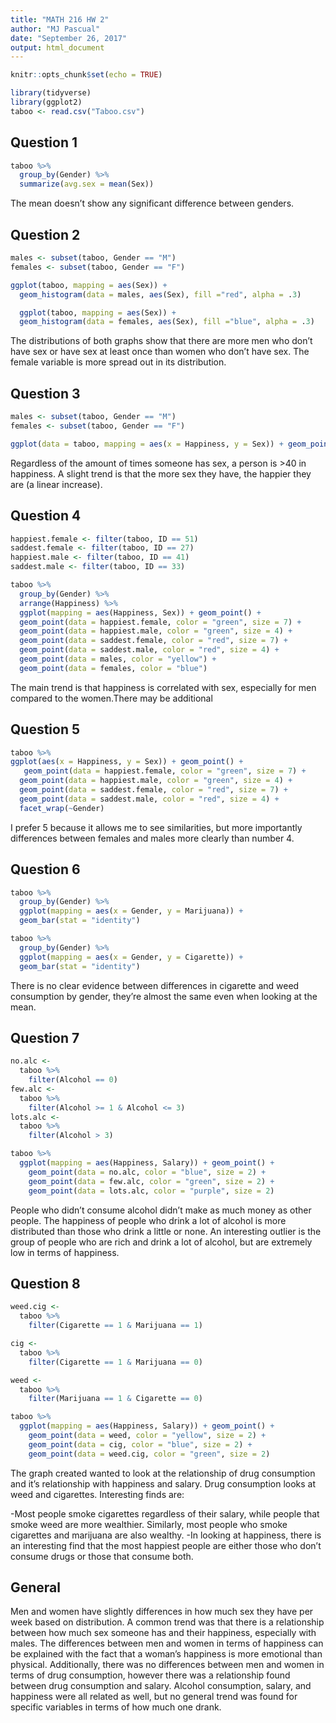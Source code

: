 ```yaml
---
title: "MATH 216 HW 2"
author: "MJ Pascual"
date: "September 26, 2017"
output: html_document
---
```


```r
knitr::opts_chunk$set(echo = TRUE)
```

```r
library(tidyverse)
library(ggplot2)
taboo <- read.csv("Taboo.csv")
```

## Question 1
 
```r
taboo %>%
  group_by(Gender) %>%
  summarize(avg.sex = mean(Sex)) 
```

The mean doesn't show any significant difference between genders.

## Question 2
```r
males <- subset(taboo, Gender == "M")
females <- subset(taboo, Gender == "F")

ggplot(taboo, mapping = aes(Sex)) +
  geom_histogram(data = males, aes(Sex), fill ="red", alpha = .3) 

  ggplot(taboo, mapping = aes(Sex)) +
  geom_histogram(data = females, aes(Sex), fill ="blue", alpha = .3)
```

The distributions of both graphs show that there are more men who don't have sex or have sex at least once than women who don't have sex. The female variable is more spread out in its distribution. 

## Question 3
```r
males <- subset(taboo, Gender == "M")
females <- subset(taboo, Gender == "F")

ggplot(data = taboo, mapping = aes(x = Happiness, y = Sex)) + geom_point() 
```

Regardless of the amount of times someone has sex, a person is >40 in happiness. A slight trend is that the more sex they have, the happier they are (a linear increase).

## Question 4

```r
happiest.female <- filter(taboo, ID == 51)
saddest.female <- filter(taboo, ID == 27)
happiest.male <- filter(taboo, ID == 41)
saddest.male <- filter(taboo, ID == 33)

taboo %>%
  group_by(Gender) %>%
  arrange(Happiness) %>%
  ggplot(mapping = aes(Happiness, Sex)) + geom_point() + 
  geom_point(data = happiest.female, color = "green", size = 7) +
  geom_point(data = happiest.male, color = "green", size = 4) +
  geom_point(data = saddest.female, color = "red", size = 7) +
  geom_point(data = saddest.male, color = "red", size = 4) +
  geom_point(data = males, color = "yellow") +
  geom_point(data = females, color = "blue")

```

The main trend is that happiness is correlated with sex, especially for men compared to the women.There may be additional

## Question 5
```r
taboo %>%
ggplot(aes(x = Happiness, y = Sex)) + geom_point() +
   geom_point(data = happiest.female, color = "green", size = 7) +
  geom_point(data = happiest.male, color = "green", size = 4) +
  geom_point(data = saddest.female, color = "red", size = 7) +
  geom_point(data = saddest.male, color = "red", size = 4) +
  facet_wrap(~Gender)
```

I prefer 5 because it allows me to see similarities, but more importantly differences between females and males more clearly than number 4.

## Question 6

```r
taboo %>%
  group_by(Gender) %>%
  ggplot(mapping = aes(x = Gender, y = Marijuana)) + 
  geom_bar(stat = "identity")

taboo %>%
  group_by(Gender) %>%
  ggplot(mapping = aes(x = Gender, y = Cigarette)) + 
  geom_bar(stat = "identity")
```
There is no clear evidence between differences in cigarette and weed consumption by gender, they're almost the same even when looking at the mean.


## Question 7
```r
no.alc <-  
  taboo %>%
    filter(Alcohol == 0)
few.alc <- 
  taboo %>% 
    filter(Alcohol >= 1 & Alcohol <= 3)
lots.alc <- 
  taboo %>%
    filter(Alcohol > 3)

taboo %>% 
  ggplot(mapping = aes(Happiness, Salary)) + geom_point() + 
    geom_point(data = no.alc, color = "blue", size = 2) +
    geom_point(data = few.alc, color = "green", size = 2) +
    geom_point(data = lots.alc, color = "purple", size = 2)
```

People who didn't consume alcohol didn't make as much money as other people. The happiness of people who drink a lot of alcohol is more distributed than those who drink a little or none. An interesting outlier is the group of people who are rich and drink a lot of alcohol, but are extremely low in terms of happiness.

## Question 8

```r
weed.cig <-  
  taboo %>%
    filter(Cigarette == 1 & Marijuana == 1)

cig <- 
  taboo %>% 
    filter(Cigarette == 1 & Marijuana == 0)

weed <- 
  taboo %>%
    filter(Marijuana == 1 & Cigarette == 0)

taboo %>% 
  ggplot(mapping = aes(Happiness, Salary)) + geom_point() + 
    geom_point(data = weed, color = "yellow", size = 2) +
    geom_point(data = cig, color = "blue", size = 2) +
    geom_point(data = weed.cig, color = "green", size = 2) 
```

The graph created wanted to look at the relationship of drug consumption and it's relationship with happiness and salary. Drug consumption looks at weed and cigarettes. Interesting finds are:

-Most people smoke cigarettes regardless of their salary, while people that smoke weed are more wealthier. Similarly, most people who smoke cigarettes and marijuana are also wealthy.
-In looking at happiness, there is an interesting find that the most happiest people are either those who don't consume drugs or those that consume both.

## General 
Men and women have slightly differences in how much sex they have per week based on distribution. A common trend was that there is a relationship between how much sex someone has and their happiness, especially with males. The differences between men and women in terms of happiness can be explained with the fact that a woman's happiness is more emotional than physical. Additionally, there was no differences between men and women in terms of drug consumption, however there was a relationship found between drug consumption and salary. Alcohol consumption, salary, and happiness were all related as well, but no general trend was found for specific variables in terms of how much one drank. 
